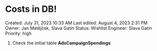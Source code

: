 # Costs in DB!

Created: July 31, 2023 10:33 AM
Last edited: August 4, 2023 2:31 PM
Owner: Jan Matějček, Slava Gatin
Status: Wishlist
Engineer: Slava Gatin
Priority: high

1. Check the initial table **AdsCampaignSpendings**